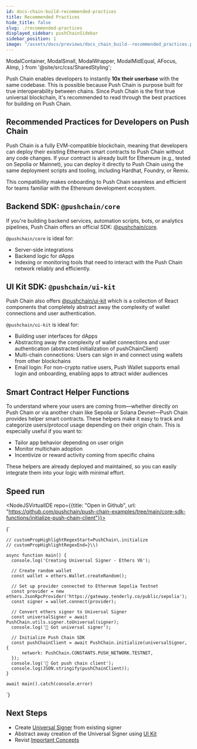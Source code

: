 ```yaml
---
id: docs-chain-build-recommended-practices
title: Recommended Practices
hide_title: false
slug: ./recommended-practices
displayed_sidebar: pushChainSidebar
sidebar_position: 1
image: "/assets/docs/previews/docs_chain_build--recommended_practices.png"
---
```


<head>
  <title>Recommended Practices | Build | Push Chain Docs</title>
</head>

  ModalContainer,
  ModalSmall,
  ModalWrapper,
  ModalMidEqual,
  AFocus,
  AImp,
} from '@site/src/css/SharedStyling';

<!-- Content Start -->

Push Chain enables developers to instantly **10x their userbase** with the same codebase. This is possible because Push Chain is purpose built for true interoperability between chains. Since Push Chain is the first true universal blockchain, it's recommended to read through the best practices for building on Push Chain.

## Recommended Practices for Developers on Push Chain

Push Chain is a fully EVM-compatible blockchain, meaning that developers can deploy their existing Ethereum smart contracts to Push Chain without any code changes. If your contract is already built for Ethereum (e.g., tested on Sepolia or Mainnet), you can deploy it directly to Push Chain using the same deployment scripts and tooling, including Hardhat, Foundry, or Remix.

This compatibility makes onboarding to Push Chain seamless and efficient for teams familiar with the Ethereum development ecosystem.

## Backend SDK: `@pushchain/core`

If you're building backend services, automation scripts, bots, or analytics pipelines, Push Chain offers an official SDK: [@pushchain/core](https://npmjs.com/package/@pushchain/core).

`@pushchain/core` is ideal for:

- Server-side integrations
- Backend logic for dApps
- Indexing or monitoring tools that need to interact with the Push Chain network reliably and efficiently.

## UI Kit SDK: `@pushchain/ui-kit`

Push Chain also offers [@pushchain/ui-kit](https://npmjs.com/package/@pushchain/ui-kit) which is a collection of React components that completely abstract away the complexity of wallet connections and user authentication.

`@pushchain/ui-kit` is ideal for:

- Building user interfaces for dApps
- Abstracting away the complexity of wallet connections and user authentication (abstracted initialization of pushChainClient)
- Multi-chain connections: Users can sign in and connect using wallets from other blockchains
- Email login: For non-crypto native users, Push Wallet supports email login and onboarding, enabling apps to attract wider audiences

## Smart Contract Helper Functions

To understand where your users are coming from—whether directly on Push Chain or via another chain like Sepolia or Solana Devnet—Push Chain provides helper smart contracts. These helpers make it easy to track and categorize users/protocol usage depending on their origin chain. This is especially useful if you want to:

- Tailor app behavior depending on user origin
- Monitor multichain adoption
- Incentivize or reward activity coming from specific chains

These helpers are already deployed and maintained, so you can easily integrate them into your logic with minimal effort.

## Speed run

<NodeJSVirtualIDE repo={{title: "Open in Github", url: "https://github.com/pushchain/push-chain-examples/tree/main/core-sdk-functions/initialize-push-chain-client"}}>

{`

    // customPropHighlightRegexStart=PushChain\.initialize
    // customPropHighlightRegexEnd=}\\)

    async function main() {
      console.log('Creating Universal Signer - Ethers V6');

      // Create random wallet
      const wallet = ethers.Wallet.createRandom();

      // Set up provider connected to Ethereum Sepolia Testnet
      const provider = new ethers.JsonRpcProvider('https://gateway.tenderly.co/public/sepolia');
      const signer = wallet.connect(provider);

      // Convert ethers signer to Universal Signer
      const universalSigner = await PushChain.utils.signer.toUniversal(signer);
      console.log('🔑 Got universal signer');

      // Initialize Push Chain SDK
      const pushChainClient = await PushChain.initialize(universalSigner, {
          network: PushChain.CONSTANTS.PUSH_NETWORK.TESTNET,
      });
      console.log('🚀 Got push chain client');
      console.log(JSON.stringify(pushChainClient));
    }

    await main().catch(console.error)

`}

</NodeJSVirtualIDE>

## Next Steps

- Create [Universal Signer](/docs/chain/build/create-universal-signer) from existing signer
- Abstract away creation of the Universal Signer using [UI Kit](/docs/chain/ui-kit)
- Revist [Important Concepts](/docs/chain/important-concepts)
